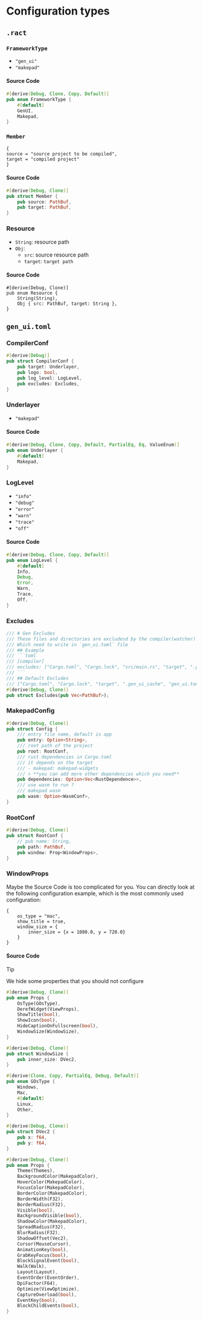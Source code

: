 # Configuration types

## `.ract`

### `FrameworkType`

- `"gen_ui"`
- `"makepad"`

#### Source Code

```rust
#[derive(Debug, Clone, Copy, Default)]
pub enum FrameworkType {
    #[default]
    GenUI,
    Makepad,
}
```

### `Member`

```
{
source = "source project to be compiled",
target = "compiled project"
}
```

#### Source Code

```rust
#[derive(Debug, Clone)]
pub struct Member {
    pub source: PathBuf,
    pub target: PathBuf,
}
```


### Resource

- `String`: resource path
- `Obj`:
    - `src`: source resource path
    - `target`: `target path`

#### Source Code

```
#[derive(Debug, Clone)]
pub enum Resource {
    String(String),
    Obj { src: PathBuf, target: String },
}
```

## `gen_ui.toml`

### CompilerConf

```rust
#[derive(Debug)]
pub struct CompilerConf {
    pub target: Underlayer,
    pub logo: bool,
    pub log_level: LogLevel,
    pub excludes: Excludes,
}
```

### Underlayer

- `"makepad"`

#### Source Code

```rust
#[derive(Debug, Clone, Copy, Default, PartialEq, Eq, ValueEnum)]
pub enum Underlayer {
    #[default]
    Makepad,
}
```

### LogLevel

- `"info"`
- `"debug"`
- `"error"`
- `"warn"`
- `"trace"`
- `"off"`

#### Source Code

```rust
#[derive(Debug, Clone, Copy, Default)]
pub enum LogLevel {
    #[default]
    Info,
    Debug,
    Error,
    Warn,
    Trace,
    Off,
}
```

### Excludes

````rust
/// # Gen Excludes
/// These files and directories are excludesd by the compiler(watcher)
/// Which need to write in `gen_ui.toml` file
/// ## Example
/// ```toml
/// [compiler]
/// excludes: ["Cargo.toml", "Cargo.lock", "src/main.rs", "target", ".gen_ui_cache"]
/// ```
/// ## Default Excludes
/// ["Cargo.toml", "Cargo.lock", "target", ".gen_ui_cache", "gen_ui.toml", ".plugins"]
#[derive(Debug, Clone)]
pub struct Excludes(pub Vec<PathBuf>);
````

### MakepadConfig

```rust
#[derive(Debug, Clone)]
pub struct Config {
    /// entry file name, default is app
    pub entry: Option<String>,
    /// root path of the project
    pub root: RootConf,
    /// rust dependencies in Cargo.toml
    /// it depends on the target
    /// - makepad: makepad-widgets
    /// > **you can add more other dependencies which you need**
    pub dependencies: Option<Vec<RustDependence>>,
    /// use wasm to run ?
    /// makepad wasm
    pub wasm: Option<WasmConf>,
}
```

### RootConf

```rust
#[derive(Debug, Clone)]
pub struct RootConf {
    // pub name: String,
    pub path: PathBuf,
    pub window: Prop<WindowProps>,
}
```

### WindowProps

Maybe the Source Code is too complicated for you. You can directly look at the following configuration example, which is the most commonly used configuration:

```
{
    os_type = "mac",
    show_title = true,
    window_size = {
        inner_size = {x = 1080.0, y = 720.0}
    }
}
```

#### Source Code

> [!TIP]
>
> We hide some properties that you should not configure

```rust
#[derive(Debug, Clone)]
pub enum Props {
    OsType(GOsType),
    DerefWidget(ViewProps),
    ShowTitle(bool),
    ShowIcon(bool),
    HideCaptionOnFullscreen(bool),
    WindowSize(WindowSize),
}

#[derive(Debug, Clone)]
pub struct WindowSize {
    pub inner_size: DVec2,
}

#[derive(Clone, Copy, PartialEq, Debug, Default)]
pub enum GOsType {
    Windows,
    Mac,
    #[default]
    Linux,
    Other,
}

#[derive(Debug, Clone)]
pub struct DVec2 {
    pub x: f64,
    pub y: f64,
}

#[derive(Debug, Clone)]
pub enum Props {
    Theme(Themes),
    BackgroundColor(MakepadColor),
    HoverColor(MakepadColor),
    FocusColor(MakepadColor),
    BorderColor(MakepadColor),
    BorderWidth(F32),
    BorderRadius(F32),
    Visible(bool),
    BackgroundVisible(bool),
    ShadowColor(MakepadColor),
    SpreadRadius(F32),
    BlurRadius(F32),
    ShadowOffset(Vec2),
    Cursor(MouseCursor),
    AnimationKey(bool),
    GrabKeyFocus(bool),
    BlockSignalEvent(bool),
    Walk(Walk),
    Layout(Layout),
    EventOrder(EventOrder),
    DpiFactor(F64),
    Optimize(ViewOptimize),
    CaptureOverload(bool),
    EventKey(bool),
    BlockChildEvents(bool),
}
```
